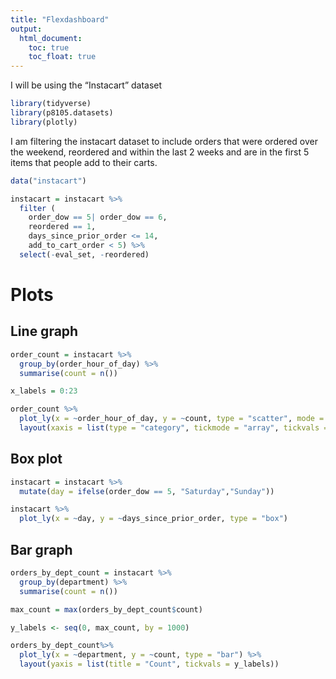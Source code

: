 ```yaml
---
title: "Flexdashboard"
output: 
  html_document:
    toc: true
    toc_float: true
---
```

I will be using the "Instacart" dataset

```r
library(tidyverse)
library(p8105.datasets)
library(plotly)
```

I am filtering the instacart dataset to include orders that were ordered over the weekend, reordered and within the last 2 weeks and are in the first 5 items that people add to their carts.
```r
data("instacart")

instacart = instacart %>% 
  filter (
    order_dow == 5| order_dow == 6,
    reordered == 1,
    days_since_prior_order <= 14,
    add_to_cart_order < 5) %>% 
  select(-eval_set, -reordered)
```

# Plots
## Line graph
```r
order_count = instacart %>%
  group_by(order_hour_of_day) %>%
  summarise(count = n())

x_labels = 0:23

order_count %>%
  plot_ly(x = ~order_hour_of_day, y = ~count, type = "scatter", mode = "lines+markers") %>%
  layout(xaxis = list(type = "category", tickmode = "array", tickvals = x_labels, ticktext = x_labels, title = "Orders by hour of the day"))
```
## Box plot
```r
instacart = instacart %>%
  mutate(day = ifelse(order_dow == 5, "Saturday","Sunday"))

instacart %>%
  plot_ly(x = ~day, y = ~days_since_prior_order, type = "box")

```

## Bar graph
```r
orders_by_dept_count = instacart %>%
  group_by(department) %>%
  summarise(count = n())

max_count = max(orders_by_dept_count$count)

y_labels <- seq(0, max_count, by = 1000)

orders_by_dept_count%>%
  plot_ly(x = ~department, y = ~count, type = "bar") %>%
  layout(yaxis = list(title = "Count", tickvals = y_labels))
```

